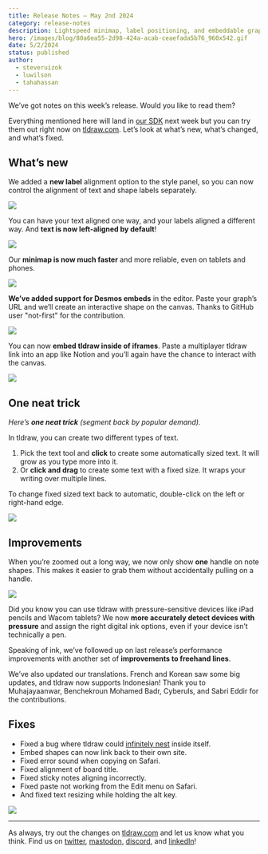 ```yaml
---
title: Release Notes – May 2nd 2024
category: release-notes
description: Lightspeed minimap, label positioning, and embeddable graphs.
hero: /images/blog/80a6ea55-2d98-424a-acab-ceaefada5b76_960x542.gif
date: 5/2/2024
status: published
author:
  - steveruizok
  - luwilson
  - tahahassan
---
```


We’ve got notes on this week’s release. Would you like to read them?

Everything mentioned here will land in [our SDK]() next week but you can try them out right now on [tldraw.com](https://tldraw.com/). Let’s look at what’s new, what’s changed, and what’s fixed.

## What’s new

We added a **new label** alignment option to the style panel, so you can now control the alignment of text and shape labels separately.

![](/images/blog/b2e6f5eb-3095-471d-bc98-d7bc2dd83c9a_720x406.gif)

You can have your text aligned one way, and your labels aligned a different way. And **text is now left-aligned by default**!

![](/images/blog/edf128cb-9dcd-4c0b-932b-c57d2dbc4e7d_720x406.gif)

Our **minimap is now much faster** and more reliable, even on tablets and phones.

![](/images/blog/e02b6d9e-7dc4-4046-b8b2-d81fc4b04ff2_960x542.gif)

**We’ve added support for Desmos embeds** in the editor. Paste your graph’s URL and we’ll create an interactive shape on the canvas. Thanks to GitHub user "not-first" for the contribution.

![](/images/blog/925bcdc0-048a-458a-b0d6-f428fd1a327e_960x542.gif)

You can now **embed tldraw inside of iframes**. Paste a multiplayer tldraw link into an app like Notion and you’ll again have the chance to interact with the canvas.

![](/images/blog/cfca0d24-625a-4581-b1d7-676aa3ac7e8b_960x540.gif)

## One neat trick

_Here’s **one neat trick** (segment back by popular demand)._

In tldraw, you can create two different types of text.

1. Pick the text tool and **click** to create some automatically sized text. It will grow as you type more into it.
2. Or **click and drag** to create some text with a fixed size. It wraps your writing over multiple lines.

To change fixed sized text back to automatic, double-click on the left or right-hand edge.

![](/images/blog/a6147bc4-7048-462d-8f21-3d0dc028ddee_960x540.gif)

## Improvements

When you’re zoomed out a long way, we now only show **one** handle on note shapes. This makes it easier to grab them without accidentally pulling on a handle.

![](/images/blog/68d1b8c0-879d-44d0-9dd8-ce1b63cd0af3_960x542.gif)

Did you know you can use tldraw with pressure-sensitive devices like iPad pencils and Wacom tablets? We now **more accurately detect devices with pressure** and assign the right digital ink options, even if your device isn’t technically a pen.

Speaking of ink, we’ve followed up on last release’s performance improvements with another set of **improvements to freehand lines**.

We’ve also updated our translations. French and Korean saw some big updates, and tldraw now supports Indonesian! Thank you to Muhajayaanwar, Benchekroun Mohamed Badr, Cyberuls, and Sabri Eddir for the contributions.

## Fixes

- Fixed a bug where tldraw could [infinitely nest](https://twitter.com/TodePond/status/1785258740565848340) inside itself.
- Embed shapes can now link back to their own site.
- Fixed error sound when copying on Safari.
- Fixed alignment of board title.
- Fixed sticky notes aligning incorrectly.
- Fixed paste not working from the Edit menu on Safari.
- And fixed text resizing while holding the alt key.

![](/images/blog/a3974866-f1ea-4efb-95b7-8e3c1741dcb7_722x404.gif)

---

As always, try out the changes on [tldraw.com](https://tldraw.com/) and let us know what you think. Find us on [twitter](https://twitter.com/tldraw), [mastodon](https://mas.to/@tldraw), [discord](https://discord.tldraw.com/?utm_source=blog&utm_medium=announcement&utm_campaign=release-notes), and [linkedIn](https://www.linkedin.com/company/tldraw/)!
